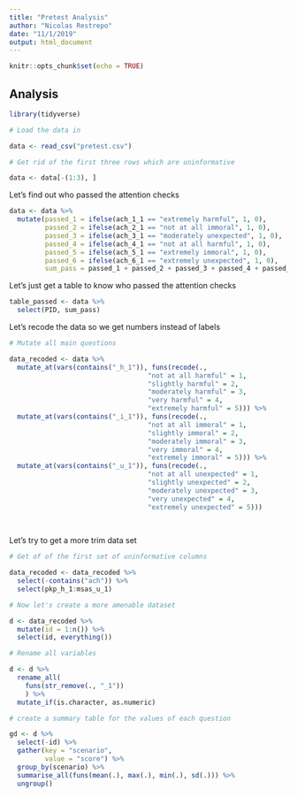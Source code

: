 ```yaml
---
title: "Pretest Analysis"
author: "Nicolas Restrepo"
date: "11/1/2019"
output: html_document
---
```


```r
knitr::opts_chunk$set(echo = TRUE)
```

## Analysis 

```r

library(tidyverse)
```


```r

# Load the data in 

data <- read_csv("pretest.csv")

# Get rid of the first three rows which are uninformative 

data <- data[-(1:3), ]

```

Let's find out who passed the attention checks 

```r

data <- data %>% 
  mutate(passed_1 = ifelse(ach_1_1 == "extremely harmful", 1, 0), 
         passed_2 = ifelse(ach_2_1 == "not at all immoral", 1, 0), 
         passed_3 = ifelse(ach_3_1 == "moderately unexpected", 1, 0), 
         passed_4 = ifelse(ach_4_1 == "not at all harmful", 1, 0), 
         passed_5 = ifelse(ach_5_1 == "extremely immoral", 1, 0), 
         passed_6 = ifelse(ach_6_1 == "extremely unexpected", 1, 0), 
         sum_pass = passed_1 + passed_2 + passed_3 + passed_4 + passed_5 + passed_6)
```

Let's just get a table to know who passed the attention checks 

```r

table_passed <- data %>% 
  select(PID, sum_pass)

```

Let's recode the data so we get numbers instead of labels

```r

# Mutate all main questions 

data_recoded <- data %>% 
  mutate_at(vars(contains("_h_1")), funs(recode(., 
                                   "not at all harmful" = 1, 
                                   "slightly harmful" = 2, 
                                   "moderately harmful" = 3, 
                                   "very harmful" = 4, 
                                   "extremely harmful" = 5))) %>% 
  mutate_at(vars(contains("_i_1")), funs(recode(., 
                                   "not at all immoral" = 1, 
                                   "slightly immoral" = 2, 
                                   "moderately immoral" = 3, 
                                   "very immoral" = 4, 
                                   "extremely immoral" = 5))) %>% 
  mutate_at(vars(contains("_u_1")), funs(recode(., 
                                   "not at all unexpected" = 1, 
                                   "slightly unexpected" = 2, 
                                   "moderately unexpected" = 3, 
                                   "very unexpected" = 4, 
                                   "extremely unexpected" = 5)))
  
  
```

Let's try to get a more trim data set 

```r

# Get of of the first set of uninformative columns 

data_recoded <- data_recoded %>% 
  select(-contains("ach")) %>% 
  select(pkp_h_1:msas_u_1)

# Now let's create a more amenable dataset 

d <- data_recoded %>% 
  mutate(id = 1:n()) %>% 
  select(id, everything()) 

# Rename all variables 

d <- d %>%  
  rename_all(
    funs(str_remove(., "_1"))
    ) %>% 
  mutate_if(is.character, as.numeric)

# create a summary table for the values of each question 

gd <- d %>% 
  select(-id) %>% 
  gather(key = "scenario", 
         value = "score") %>% 
  group_by(scenario) %>% 
  summarise_all(funs(mean(.), max(.), min(.), sd(.))) %>% 
  ungroup()
  
```





